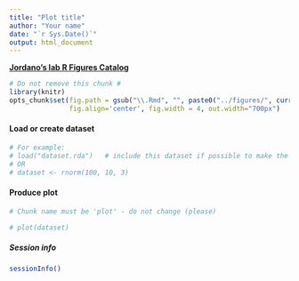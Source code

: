 ```yaml
---
title: "Plot title"
author: "Your name"
date: "`r Sys.Date()`"
output: html_document
---
```


[**Jordano's lab R Figures Catalog**](https://github.com/PJordano-Lab/R-figures)

```r
# Do not remove this chunk #
library(knitr)
opts_chunk$set(fig.path = gsub("\\.Rmd", "", paste0("../figures/", current_input(), "-")),
               fig.align='center', fig.width = 4, out.width="700px")

```


#### Load or create dataset

```r
# For example:
# load("dataset.rda")   # include this dataset if possible to make the example reproducible
# OR
# dataset <- rnorm(100, 10, 3)

```


#### Produce plot


```r
# Chunk name must be 'plot' - do not change (please)

# plot(dataset)

```



##### Session info

```r
sessionInfo()
```




